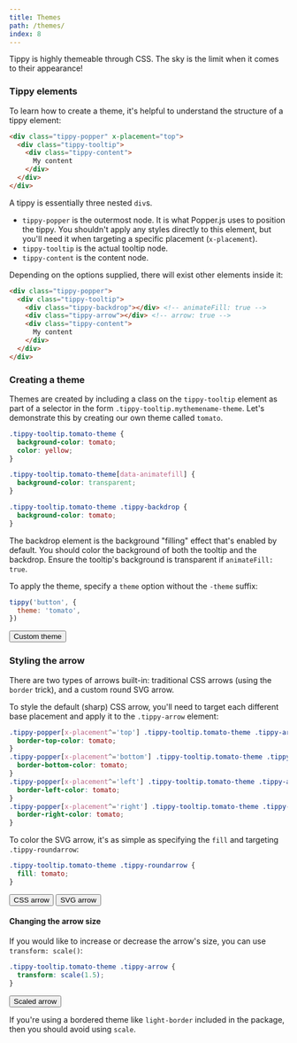 ```yaml
---
title: Themes
path: /themes/
index: 8
---
```



Tippy is highly themeable through CSS. The sky is the limit when it comes to
their appearance!

### Tippy elements

To learn how to create a theme, it's helpful to understand the structure of a
tippy element:

<!-- prettier-ignore -->
```html
<div class="tippy-popper" x-placement="top">
  <div class="tippy-tooltip">
    <div class="tippy-content">
      My content
    </div>
  </div>
</div>
```

A tippy is essentially three nested `div`s.

- `tippy-popper` is the outermost node. It is what Popper.js uses to position
  the tippy. You shouldn't apply any styles directly to this element, but you'll
  need it when targeting a specific placement (`x-placement`).
- `tippy-tooltip` is the actual tooltip node.
- `tippy-content` is the content node.

Depending on the options supplied, there will exist other elements inside it:

<!-- prettier-ignore -->
```html
<div class="tippy-popper">
  <div class="tippy-tooltip">
    <div class="tippy-backdrop"></div> <!-- animateFill: true -->
    <div class="tippy-arrow"></div> <!-- arrow: true -->
    <div class="tippy-content">
      My content
    </div>
  </div>
</div>
```

### Creating a theme

Themes are created by including a class on the `tippy-tooltip` element as part
of a selector in the form `.tippy-tooltip.mythemename-theme`. Let's demonstrate
this by creating our own theme called `tomato`.

```css
.tippy-tooltip.tomato-theme {
  background-color: tomato;
  color: yellow;
}

.tippy-tooltip.tomato-theme[data-animatefill] {
  background-color: transparent;
}

.tippy-tooltip.tomato-theme .tippy-backdrop {
  background-color: tomato;
}
```

The backdrop element is the background "filling" effect that's enabled by
default. You should color the background of both the tooltip and the backdrop.
Ensure the tooltip's background is transparent if `animateFill: true`.

To apply the theme, specify a `theme` option without the `-theme` suffix:

```js
tippy('button', {
  theme: 'tomato',
})
```

<Demo>
  <Tippy theme="tomato">
    <Button>Custom theme</Button>
  </Tippy>
</Demo>

### Styling the arrow

There are two types of arrows built-in: traditional CSS arrows (using the
`border` trick), and a custom round SVG arrow.

To style the default (sharp) CSS arrow, you'll need to target each different
base placement and apply it to the `.tippy-arrow` element:

```css
.tippy-popper[x-placement^='top'] .tippy-tooltip.tomato-theme .tippy-arrow {
  border-top-color: tomato;
}
.tippy-popper[x-placement^='bottom'] .tippy-tooltip.tomato-theme .tippy-arrow {
  border-bottom-color: tomato;
}
.tippy-popper[x-placement^='left'] .tippy-tooltip.tomato-theme .tippy-arrow {
  border-left-color: tomato;
}
.tippy-popper[x-placement^='right'] .tippy-tooltip.tomato-theme .tippy-arrow {
  border-right-color: tomato;
}
```

To color the SVG arrow, it's as simple as specifying the `fill` and targeting
`.tippy-roundarrow`:

<!-- prettier-ignore -->
```css
.tippy-tooltip.tomato-theme .tippy-roundarrow {
  fill: tomato;
}
```

<Demo>
  <Tippy theme="tomato" arrow>
    <Button>CSS arrow</Button>
  </Tippy>
  <Tippy theme="tomato" arrow arrowType="round">
    <Button>SVG arrow</Button>
  </Tippy>
</Demo>

#### Changing the arrow size

If you would like to increase or decrease the arrow's size, you can use
`transform: scale()`:

```css
.tippy-tooltip.tomato-theme .tippy-arrow {
  transform: scale(1.5);
}
```

<Demo>
  <Tippy theme="tomato scaled-arrow" arrow>
    <Button>Scaled arrow</Button>
  </Tippy>
</Demo>

If you're using a bordered theme like `light-border` included in the package,
then you should avoid using `scale`.
